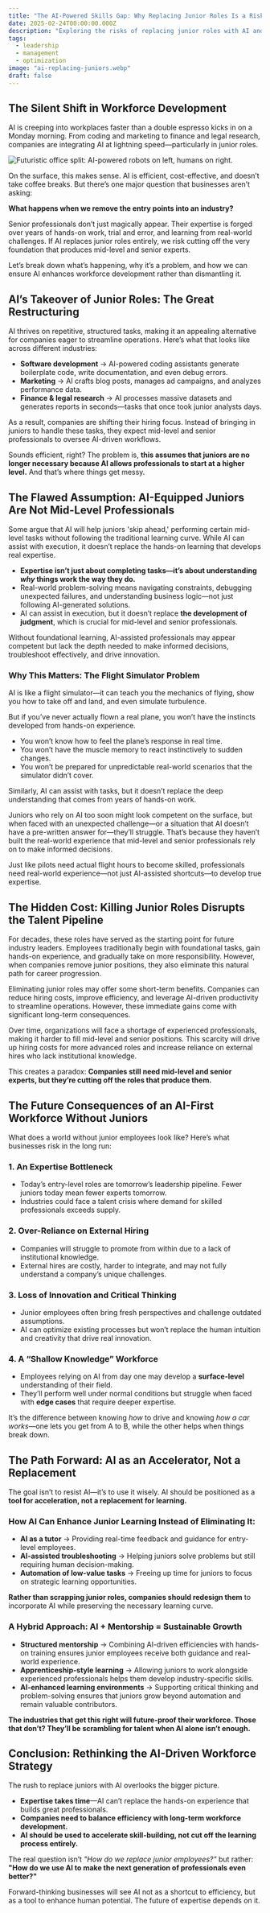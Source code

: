 ```yaml
---
title: "The AI-Powered Skills Gap: Why Replacing Junior Roles Is a Risky Bet"
date: 2025-02-24T00:00:00.000Z
description: "Exploring the risks of replacing junior roles with AI and how this threatens the talent pipeline that creates future industry experts."
tags:
  - leadership
  - management
  - optimization
image: "ai-replacing-juniors.webp"
draft: false
---
```


## The Silent Shift in Workforce Development

AI is creeping into workplaces faster than a double espresso kicks in on a
Monday morning. From coding and marketing to finance and legal research,
companies are integrating AI at lightning speed—particularly in junior roles.

![Futuristic office split: AI-powered robots on left, humans on right.](ai-replacing-juniors.webp)

On the surface, this makes sense. AI is efficient, cost-effective, and doesn’t
take coffee breaks. But there’s one major question that businesses aren’t
asking:

**What happens when we remove the entry points into an industry?**

Senior professionals don’t just magically appear. Their expertise is forged over
years of hands-on work, trial and error, and learning from real-world
challenges. If AI replaces junior roles entirely, we risk cutting off the very
foundation that produces mid-level and senior experts.

Let’s break down what’s happening, why it’s a problem, and how we can ensure AI
enhances workforce development rather than dismantling it.

## AI’s Takeover of Junior Roles: The Great Restructuring

AI thrives on repetitive, structured tasks, making it an appealing alternative
for companies eager to streamline operations. Here’s what that looks like across
different industries:

- **Software development** → AI-powered coding assistants generate boilerplate
  code, write documentation, and even debug errors.
- **Marketing** → AI crafts blog posts, manages ad campaigns, and analyzes
  performance data.
- **Finance & legal research** → AI processes massive datasets and generates
  reports in seconds—tasks that once took junior analysts days.

As a result, companies are shifting their hiring focus. Instead of bringing in
juniors to handle these tasks, they expect mid-level and senior professionals to
oversee AI-driven workflows.

Sounds efficient, right? The problem is, **this assumes that juniors are no
longer necessary because AI allows professionals to start at a higher level.**
And that’s where things get messy.

## The Flawed Assumption: AI-Equipped Juniors Are Not Mid-Level Professionals

Some argue that AI will help juniors 'skip ahead,' performing certain mid-level
tasks without following the traditional learning curve. While AI can assist with
execution, it doesn’t replace the hands-on learning that develops real
expertise.

- **Expertise isn’t just about completing tasks—it’s about understanding _why_
  things work the way they do.**
- Real-world problem-solving means navigating constraints, debugging unexpected
  failures, and understanding business logic—not just following AI-generated
  solutions.
- AI can assist in execution, but it doesn’t replace **the development of
  judgment**, which is crucial for mid-level and senior professionals.

Without foundational learning, AI-assisted professionals may appear competent
but lack the depth needed to make informed decisions, troubleshoot effectively,
and drive innovation.

### Why This Matters: The Flight Simulator Problem

AI is like a flight simulator—it can teach you the mechanics of flying, show you
how to take off and land, and even simulate turbulence.

But if you’ve never actually flown a real plane, you won’t have the instincts
developed from hands-on experience.

- You won’t know how to feel the plane’s response in real time.
- You won’t have the muscle memory to react instinctively to sudden changes.
- You won’t be prepared for unpredictable real-world scenarios that the
  simulator didn’t cover.

Similarly, AI can assist with tasks, but it doesn’t replace the deep
understanding that comes from years of hands-on work.

Juniors who rely on AI too soon might look competent on the surface, but when
faced with an unexpected challenge—or a situation that AI doesn’t have a
pre-written answer for—they’ll struggle. That’s because they haven’t built the
real-world experience that mid-level and senior professionals rely on to make
informed decisions.

Just like pilots need actual flight hours to become skilled, professionals need
real-world experience—not just AI-assisted shortcuts—to develop true expertise.

## The Hidden Cost: Killing Junior Roles Disrupts the Talent Pipeline

For decades, these roles have served as the starting point for future industry
leaders. Employees traditionally begin with foundational tasks, gain hands-on
experience, and gradually take on more responsibility. However, when companies
remove junior positions, they also eliminate this natural path for career
progression.

Eliminating junior roles may offer some short-term benefits. Companies can
reduce hiring costs, improve efficiency, and leverage AI-driven productivity to
streamline operations. However, these immediate gains come with significant
long-term consequences.

Over time, organizations will face a shortage of experienced professionals,
making it harder to fill mid-level and senior positions. This scarcity will
drive up hiring costs for more advanced roles and increase reliance on external
hires who lack institutional knowledge.

This creates a paradox: **Companies still need mid-level and senior experts, but
they’re cutting off the roles that produce them.**

## The Future Consequences of an AI-First Workforce Without Juniors

What does a world without junior employees look like? Here’s what businesses
risk in the long run:

### 1. An Expertise Bottleneck

- Today’s entry-level roles are tomorrow’s leadership pipeline. Fewer juniors
  today mean fewer experts tomorrow.
- Industries could face a talent crisis where demand for skilled professionals
  exceeds supply.

### 2. Over-Reliance on External Hiring

- Companies will struggle to promote from within due to a lack of institutional
  knowledge.
- External hires are costly, harder to integrate, and may not fully understand a
  company’s unique challenges.

### 3. Loss of Innovation and Critical Thinking

- Junior employees often bring fresh perspectives and challenge outdated
  assumptions.
- AI can optimize existing processes but won’t replace the human intuition and
  creativity that drive real innovation.

### 4. A “Shallow Knowledge” Workforce

- Employees relying on AI from day one may develop a **surface-level**
  understanding of their field.
- They’ll perform well under normal conditions but struggle when faced with
  **edge cases** that require deeper expertise.

It’s the difference between knowing _how_ to drive and knowing _how a car
works_—one lets you get from A to B, while the other helps when things break
down.

## The Path Forward: AI as an Accelerator, Not a Replacement

The goal isn’t to resist AI—it’s to use it wisely. AI should be positioned as a
**tool for acceleration, not a replacement for learning.**

### How AI Can Enhance Junior Learning Instead of Eliminating It:

- **AI as a tutor** → Providing real-time feedback and guidance for entry-level
  employees.
- **AI-assisted troubleshooting** → Helping juniors solve problems but still
  requiring human decision-making.
- **Automation of low-value tasks** → Freeing up time for juniors to focus on
  strategic learning opportunities.

**Rather than scrapping junior roles, companies should redesign them** to
incorporate AI while preserving the necessary learning curve.

### A Hybrid Approach: AI + Mentorship = Sustainable Growth

- **Structured mentorship** → Combining AI-driven efficiencies with hands-on
  training ensures junior employees receive both guidance and real-world
  experience.
- **Apprenticeship-style learning** → Allowing juniors to work alongside
  experienced professionals helps them develop industry-specific skills.
- **AI-enhanced learning environments** → Supporting critical thinking and
  problem-solving ensures that juniors grow beyond automation and remain
  valuable contributors.

**The industries that get this right will future-proof their workforce. Those
that don’t? They’ll be scrambling for talent when AI alone isn’t enough.**

## Conclusion: Rethinking the AI-Driven Workforce Strategy

The rush to replace juniors with AI overlooks the bigger picture.

- **Expertise takes time**—AI can’t replace the hands-on experience that builds
  great professionals.
- **Companies need to balance efficiency with long-term workforce development.**
- **AI should be used to accelerate skill-building, not cut off the learning
  process entirely.**

The real question isn’t _"How do we replace junior employees?"_ but rather:
**"How do we use AI to make the next generation of professionals even better?"**

Forward-thinking businesses will see AI not as a shortcut to efficiency, but as
a tool to enhance human potential. The future of expertise depends on it.
